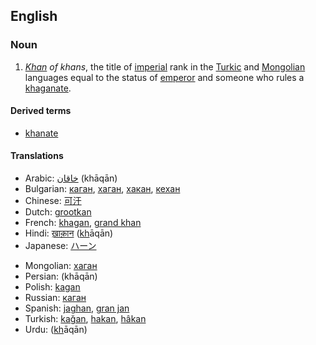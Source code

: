 ==English==

===Noun===
{{en-noun}}

# ''[[khan|Khan]] of khans'', the title of [[imperial]] rank in the [[Turkic]] and [[Mongolian]] languages equal to the status of [[emperor]] and someone who rules a [[khaganate]].

====Derived terms====
*[[khanate]]

====Translations====
{{top}}
* Arabic: [[خاقان]] (khāqān)
* Bulgarian: [[каган]], [[хаган]], [[хакан]], [[кехан]]
* Chinese: [[可汗]]
* Dutch: [[grootkan]]
* French: [[khagan#French|khagan]], [[grand khan]]
* Hindi: [[ख़ाक़ान]] (<u>kh</u>āqān) {{m}}
* Japanese: [[ハーン]]
{{mid}}
* Mongolian: [[хаган]]
* Persian: {{fa-Arab|[[خاقان]]}} (khāqān)
* Polish: [[kagan]]
* Russian: [[каган]] {{m}}
* Spanish: [[jaghan]], [[gran jan]]
* Turkish: [[kağan]], [[hakan]], [[hâkan]]
* Urdu: {{ur-Arab|[[خاقان]]}} (<u>kh</u>āqān) {{m}}
{{bottom}}
